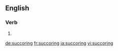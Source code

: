 ==English==

===Verb===
{{head|en|present participle}}

# {{present participle of|succor|lang=en}}

[[de:succoring]]
[[fr:succoring]]
[[ja:succoring]]
[[vi:succoring]]